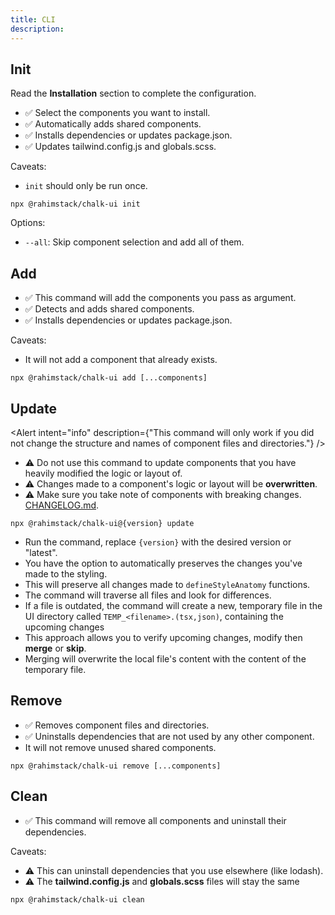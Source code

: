 ```yaml
---
title: CLI
description:
---
```


## Init

Read the **Installation** section to complete the configuration.

- ✅ Select the components you want to install.
- ✅ Automatically adds shared components.
- ✅ Installs dependencies or updates package.json.
- ✅ Updates tailwind.config.js and globals.scss.


Caveats:
- `init` should only be run once.

```shell
npx @rahimstack/chalk-ui init
```

Options:
- `--all`: Skip component selection and add all of them.

## Add

- ✅ This command will add the components you pass as argument.
- ✅ Detects and adds shared components.
- ✅ Installs dependencies or updates package.json.

Caveats:
- It will not add a component that already exists.

```shell
npx @rahimstack/chalk-ui add [...components]
```

## Update

<Alert
    intent="info"
    description={"This command will only work if you did not change the structure and names of component files and directories."}
/>

- ⚠️ Do not use this command to update components that you have heavily modified the logic or layout of.
- ⚠️ Changes made to a component's logic or layout will be **overwritten**.
- ⚠️ Make sure you take note of components with breaking changes. [CHANGELOG.md](https://github.com/5rahim/chalk-ui/blob/main/CHANGELOG.md).

```shell
npx @rahimstack/chalk-ui@{version} update
```

- Run the command, replace `{version}` with the desired version or "latest".
- You have the option to automatically preserves the changes you've made to the styling.
- This will preserve all changes made to `defineStyleAnatomy` functions.
- The command will traverse all files and look for differences.
- If a file is outdated, the command will create a new, temporary file in the UI directory called `TEMP_<filename>.(tsx,json)`, containing the upcoming changes
- This approach allows you to verify upcoming changes, modify then **merge** or **skip**.
- Merging will overwrite the local file's content with the content of the temporary file.

## Remove

- ✅ Removes component files and directories.
- ✅ Uninstalls dependencies that are not used by any other component.
- It will not remove unused shared components.

```shell
npx @rahimstack/chalk-ui remove [...components]
```

## Clean

- ✅ This command will remove all components and uninstall their dependencies.

Caveats:
- ⚠️ This can uninstall dependencies that you use elsewhere (like lodash).
- ⚠️ The **tailwind.config.js** and **globals.scss** files will stay the same

```shell
npx @rahimstack/chalk-ui clean
```

